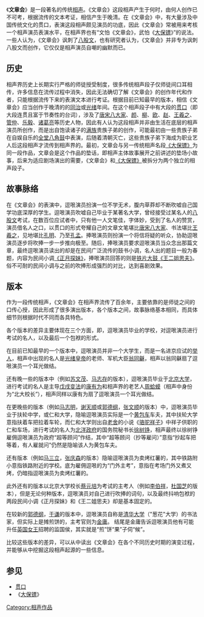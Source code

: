 {{Multiple issues|
{{Original research|time=2021-03-05T15:02:14+00:00}}
{{Unreferenced|time=2021-03-05T15:02:14+00:00}}
}}
《'''文章会'''》是一段著名的传统[[相声|相声]]。《文章会》这段相声产生于何时，由何人创作已不可考，根据流传的文本考证，相信产生于晚清。在《文章会》中，有大量涉及中国传统文化的贯口，表演这段相声颇见演员的功底，因此《文章会》常被用来考核一个相声演员表演水平，在相声界也有“文怕《文章会》，武怕《[[大保镖|大保镖]]》”的说法。一些人认为，《文章会》讽刺了[[八股文|八股文]]，也有研究者认为，《文章会》并非专为讽刺八股文而创作，它仅仅是相声演员自嘲的幽默而已。
==历史==
相声界历史上长期实行严格的师徒授受制度，很多传统相声段子仅师徒间口耳相传，许多信息在流传过程中消失，因此无法确切了解《文章会》的创作年代和作者，只能根据流传下来的表演文本进行考证。根据目前已知最早的版本，相信《文章会》应当创作于晚清的的[[同治|同治]]或[[光绪|光绪]]年间。在这个相声段子中有大段的[[贯口|贯口]]（即大段连贯且富于节奏性的台词），涉及了[[唐宋八大家|唐宋八大家]]、[[颜真卿|颜]]、[[柳宗元|柳]]、[[欧阳修|欧]]、[[赵孟頫|赵]]、[[王羲之|王羲之]]、[[管仲|管仲]]、[[乐毅|乐毅]]、[[诸葛亮|诸葛亮]]等历史人物，因此有人认为这段相声并非由生活在底层的相声演员所创作，而是出自饱读诸子的[[满族|满族]]贵族子弟的创作，可能最初由一些贵族子弟在自娱自乐的[[全堂八角鼓|全堂八角鼓]]中表演，后随着清朝灭亡，这些贵族子弟下海成为职业艺人后这段相声才流传到相声界的。最初，文章会与另一传统相声名段[[《大保镖》|《大保镖》]]为同一段作品，文章会是这个作品的垫话，即相声主体故事展开之前讲述的垫场小故事，后来为适应剧场演出的需要，《文章会》和[[《大保镖》|《大保镖》]]被拆分为两个独立的相声段子。

==故事脉络==
在《文章会》的表演中，逗哏演员扮演一位不学无术，腹内草莽却不断吹嘘自己国学功底深厚的学生。逗哏演员吹嘘自己毕业于某著名大学，曾经接受过某名人的[[八股文|八股文]]考试，在数百位应试者中，只有他一人文笔佳，字体妙，受到了名人的赞赏，演员借名人之口，以贯口的形式夸耀自己的文章文笔堪比[[唐宋八大家|唐宋八大家]]、书法堪比[[王羲之|王羲之]]，见地堪比[[孔明|孔明]]、乃至[[孔子|孔]][[孟子|孟]]。捧哏演员则扮演一个将信将疑的听众，协助逗哏演员逐步将吹捧一步一步推向极至。随后，捧哏演员要求逗哏演员当众念出那篇文章，最终逗哏演员读出的却是在民间广泛流传的鼓书小调，名人出的题目一般为春题，内容为民间小调[[《正月探妹》|《正月探妹》]]，捧哏演员回答的则是[[铁片大鼓|铁片大鼓]][[《王二姐思夫》|《王二姐思夫》]]。俗不可耐的民间小调与之前的吹捧形成强烈的对比，达到喜剧效果。

==版本==
作为一段传统相声，《文章会》在相声界流传了百余年，主要依靠的是师徒之间的口传心授，因此形成了很多演出版本，各个版本之间，故事脉络基本相同，而具体细节则根据时代不同而各具特色。

各个版本的差异主要体现在三个方面，即，逗哏演员毕业的学校，对逗哏演员进行考试的名人，以及最后一个包袱的形式。

在目前已知最早的一个版本中，逗哏演员并非一个大学生，而是一名进京应试的[[举人|举人]]，相声中出现的名人是[[光绪皇帝|光绪皇帝]]的老师、军机大臣[[翁同龢|翁同龢]]，相声以翁同龢扇了逗哏演员一个耳光做结。

还有晚一些的版本中（例如[[苏文茂|苏文茂]]、[[马志存|马志存]]的版本），逗哏演员毕业于[[北京大学|北京大学]]，进行考试的名人是主导[[戊戌变法|戊戌变法]]的[[康有为|康有为]]和相声界的老艺人[[周蛤蟆|周蛤蟆]]（相声中身份为“北大校长”），相声同样以康有为扇了逗哏演员一个耳光做结。

在更晚些的版本（例如[[马志明|马志明]]，[[谢天顺|谢天顺]]或[[郭德纲|郭德纲]]，[[张文顺|张文顺]]的版本）中，逗哏演员毕业于扶轮中学，或仁和大学，隐喻逗哏演员实际是一个[[黄包车|黄包车]]车夫，其中扶轮大学意指扶着车把拉着车轮，而仁和大学则出自[[老舍|老舍]]的小说《[[骆驼祥子|骆驼祥子]]》中祥子供职的仁和车场，进行考试的名人为[[北洋政府|北洋政府]]的国务院秘书长[[徐树铮|徐树铮]]，相声最终以徐树铮雇佣逗哏演员为政府“超等顾问”作结，其中“超等顾问（抄等雇问）”意指“抄起车把等着，有人雇就问”仍然是隐喻该人为黄包车夫。

还有版本（例如[[马三立|马三立]]，[[张庆森|张庆森]]的版本）隐喻逗哏演员为卖烤红薯的，其中铁路附小意指铁路附近的学校。底为雇佣逗哏的为“门外主考”，意指在考场门外又煮又烤，仍暗指逗哏演员为卖烤红薯的。

此外还有的版本以北京大学校长[[蔡元培|蔡元培]]为考试的主考人（例如[[李伯祥|李伯祥]]，[[杜国芝|杜国芝]]的版本），但是无论何种版本，逗哏演员对自己进行吹捧的词句，以及最终抖响包袱的两段民间小调《正月探妹》和《王二姐思夫》却是基本固定的。

在较新的[[郭德纲|郭德纲]]，[[于謙_(相聲演員)|于谦]]的版本中，逗哏演员自称是[[清华大学|清华大学]]（"葱花"大学）的书法家，但实际上是摊煎饼的，主考官则为[[金庸|金庸]]。 结尾是金庸告诉逗哏演员他有可能升任[[英国|英国]][[女王|女王]]招聘的监国侯，其实就是“煎”饼“果”子伺“候”。 

比较这些版本的差异，可以从中读出《文章会》在各个不同历史时期的演变过程，并能够从中挖掘这段相声起源的一些信息。

==参见==
*[[贯口|贯口]]
*《[[大保镖|大保镖]]》

[[Category:相声作品|Category:相声作品]]